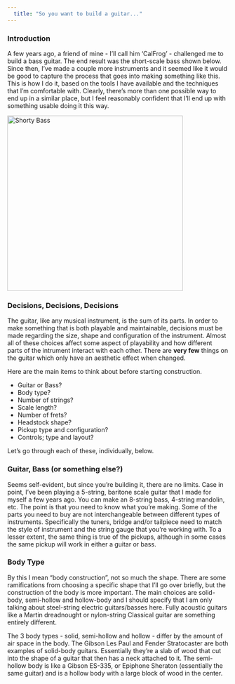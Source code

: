 ```yaml
---
  title: "So you want to build a guitar..."
---
```

  
### Introduction

A few years ago, a friend of mine - I'll call him 'CalFrog' - challenged me to build a bass guitar.  The end result was the short-scale bass shown below.  Since then, I've made a couple more instruments and it seemed like it would be good to capture the process that goes into making something like this.  This is how I do it, based on the tools I have available and the techniques that I'm comfortable with.  Clearly, there's more than one possible way to end up in a similar place, but I feel reasonably confident that I'll end up with something usable doing it this way.

<img src="guitars/shorty_bass.png" alt="Shorty Bass" width="400"/>

### Decisions, Decisions, Decisions

The guitar, like any musical instrument, is the sum of its parts.  In order to make something that is both playable and maintainable, decisions must be made regarding the size, shape and configuration of the instrument.  Almost all of these choices affect some aspect of playability and how different parts of the intrument interact with each other.  There are __very few__ things on the guitar which only have an aesthetic effect when changed.  

Here are the main items to think about before starting construction.

- Guitar or Bass?
- Body type?
- Number of strings?
- Scale length?
- Number of frets?
- Headstock shape?
- Pickup type and configuration?
- Controls; type and layout?

Let's go through each of these, individually, below.

### Guitar, Bass (or something else?)
Seems self-evident, but since you're building it, there are no limits.  Case in point, I've been playing a 5-string, baritone scale guitar that I made for myself a few years ago.  You can make an 8-string bass, 4-string mandolin, etc.  The point is that you need to know what you're making.  Some of the parts you need to buy are not interchangeable between different types of instruments.  Specifically the tuners, bridge and/or tailpiece need to match the style of instrument and the string gauge that you're working with.  To a lesser extent, the same thing is true of the pickups, although in some cases the same pickup will work in either a guitar or bass.

### Body Type
By this I mean "body construction", not so much the shape.  There are some ramifications from choosing a specific shape that I'll go over briefly, but the construction of the body is more important.  The main choices are solid-body, semi-hollow and hollow-body and I should specify that I am only talking about steel-string electric guitars/basses here.  Fully acoustic guitars like a Martin dreadnought or nylon-string Classical guitar are something entirely different.  

The 3 body types - solid, semi-hollow and hollow - differ by the amount of air space in the body.  The Gibson Les Paul and Fender Stratocaster are both examples of solid-body guitars.  Essentially they're a slab of wood that cut into the shape of a guitar that then has a neck attached to it.  The semi-hollow body is like a Gibson ES-335, or Epiphone Sheraton (essentially the same guitar) and is a hollow body with a large block of wood in the center.